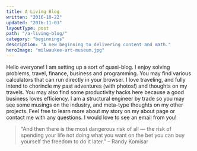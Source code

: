 ```yaml
---
title: A Living Blog
written: "2016-10-22"
updated: "2016-11-03"
layoutType: post
path: "/a-living-blog/"
category: "beginnings"
description: "A new beginning to delivering content and math."
heroImage: "milwaukee-art-museum.jpg"
---
```


Hello everyone! I am setting up a sort of quasi-blog. I enjoy solving problems, travel, finance, business and programming. You may find various calculators that can run directly in your browser. I love traveling, and fully intend to chorincle my past adventures (with photos!) and thoughts on my travels. You may also find some productivity hacks here because a good business loves efficiency. I am a structural engineer by trade so you may see some musings on the industry, and meta-type thoughts on my other projects. Feel free to learn more about my story on my about page or contact me with any questions. I would love to see an email from you!


> “And then there is the most dangerous risk of all — the risk of spending your life not doing what you want on the bet you can buy yourself the freedom to do it later.”
> – Randy Komisar